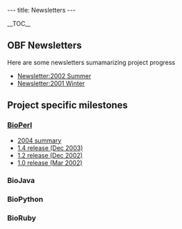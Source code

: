 ---
title: Newsletters
---

__TOC__
==OBF Newsletters==
Here are some newsletters sumamarizing project progress
* [[Newsletter:2002 Summer]]
* [[Newsletter:2001 Winter]]

==Project specific milestones==
===[[bp:BioPerl|BioPerl]]===
* [http://bioperl.org/pipermail/bioperl-announce-l/2004-December/000220.html 2004 summary]
* [http://news.open-bio.org/archives/2003_12.html 1.4 release (Dec 2003)]
* [http://bioperl.org/pipermail/bioperl-announce-l/2002-December/000197.html 1.2 release (Dec 2002)]
* [http://bioperl.org/pipermail/bioperl-announce-l/2002-March/000186.html 1.0 release (Mar 2002)]

===BioJava===
===BioPython===
===BioRuby===